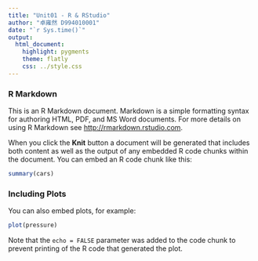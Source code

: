 ```yaml
---
title: "Unit01 - R & RStudio"
author: "卓雍然 D994010001"
date: "`r Sys.time()`"
output: 
  html_document:
    highlight: pygments
    theme: flatly
    css: ../style.css
---
```


### R Markdown

This is an R Markdown document. Markdown is a simple formatting syntax for authoring HTML, PDF, and MS Word documents. For more details on using R Markdown see <http://rmarkdown.rstudio.com>.

When you click the **Knit** button a document will be generated that includes both content as well as the output of any embedded R code chunks within the document. You can embed an R code chunk like this:

```r
summary(cars)
```

### Including Plots

You can also embed plots, for example:

```r
plot(pressure)
```

Note that the `echo = FALSE` parameter was added to the code chunk to prevent printing of the R code that generated the plot.

